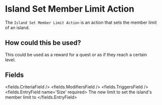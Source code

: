 
# Island Set Member Limit Action 

The `Island Set Member Limit Action` is an action that sets the member limit of an island.

## How could this be used?

This could be used as a reward for a quest or as if they reach a certain level.


## Fields

<fields.CriteriaField />
<fields.ModifiersField />
<fields.TriggersField />
<fields.EntryField name='Size' required>
     The new limit to set the island's member limit to
</fields.EntryField>
